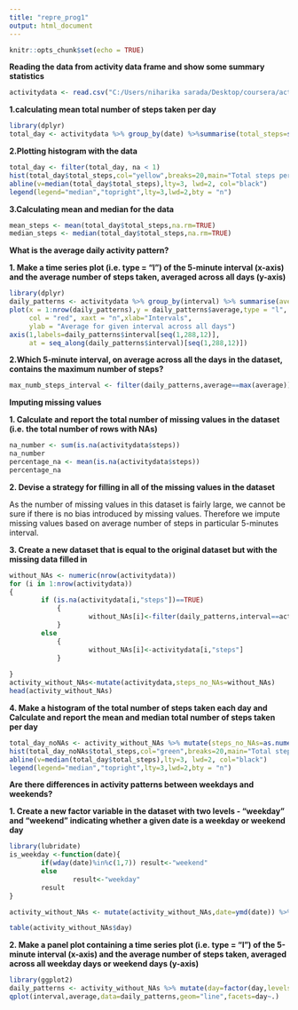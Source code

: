 ---
title: "repre_prog1"
output: html_document
---

```{r setup, include=FALSE}
knitr::opts_chunk$set(echo = TRUE)
```

**Reading the data from activity data frame and show some summary statistics**

```{r}
activitydata <- read.csv("C:/Users/niharika sarada/Desktop/coursera/activity.csv")
```

**1.calculating mean total number of steps taken per day**

```{r}
library(dplyr)
total_day <- activitydata %>% group_by(date) %>%summarise(total_steps=sum(steps,na.rm=TRUE),na=mean(is.na(steps))) %>% print
```

**2.Plotting histogram with the data**

```{r}
total_day <- filter(total_day, na < 1)
hist(total_day$total_steps,col="yellow",breaks=20,main="Total steps per day",xlab="Steps per day")
abline(v=median(total_day$total_steps),lty=3, lwd=2, col="black")
legend(legend="median","topright",lty=3,lwd=2,bty = "n")
```
**3.Calculating mean and median for the data**
```{r}
mean_steps <- mean(total_day$total_steps,na.rm=TRUE)
median_steps <- median(total_day$total_steps,na.rm=TRUE)
```
**What is the average daily activity pattern?**

**1. Make a time series plot (i.e. type = "l") of the 5-minute interval (x-axis) and the average number of steps taken, averaged across all days (y-axis)**

```{r}
library(dplyr)
daily_patterns <- activitydata %>% group_by(interval) %>% summarise(average=mean(steps,na.rm=TRUE))
plot(x = 1:nrow(daily_patterns),y = daily_patterns$average,type = "l",
     col = "red", xaxt = "n",xlab="Intervals", 
     ylab = "Average for given interval across all days")
axis(1,labels=daily_patterns$interval[seq(1,288,12)],
     at = seq_along(daily_patterns$interval)[seq(1,288,12)])
```

**2.Which 5-minute interval, on average across all the days in the dataset, contains the maximum number of steps?**

```{r}
max_numb_steps_interval <- filter(daily_patterns,average==max(average))
```
**Imputing missing values**

**1. Calculate and report the total number of missing values in the dataset (i.e. the total number of rows with NAs)**
```{r}
na_number <- sum(is.na(activitydata$steps))
na_number
percentage_na <- mean(is.na(activitydata$steps))
percentage_na
```
**2. Devise a strategy for filling in all of the missing values in the dataset**

As the number of missing values in this dataset is fairly large, we cannot be sure if there is no bias introduced by missing values. Therefore we impute missing values based on average number of steps in particular 5-minutes interval.

**3. Create a new dataset that is equal to the original dataset but with the missing data filled in**

```{r}
without_NAs <- numeric(nrow(activitydata))
for (i in 1:nrow(activitydata))
{
        if (is.na(activitydata[i,"steps"])==TRUE)
            {
                    without_NAs[i]<-filter(daily_patterns,interval==activitydata[i,"interval"]) %>% select(average)
            } 
        else
            {
                    without_NAs[i]<-activitydata[i,"steps"]
            }
                    
}
activity_without_NAs<-mutate(activitydata,steps_no_NAs=without_NAs)
head(activity_without_NAs)
```
**4. Make a histogram of the total number of steps taken each day and Calculate and report the mean and median total number of steps taken per day**
```{r}
total_day_noNAs <- activity_without_NAs %>% mutate(steps_no_NAs=as.numeric(steps_no_NAs)) %>% group_by(date) %>% summarise(total_steps=sum(steps_no_NAs))
hist(total_day_noNAs$total_steps,col="green",breaks=20,main="Total steps per day",xlab="Steps per day")
abline(v=median(total_day$total_steps),lty=3, lwd=2, col="black")
legend(legend="median","topright",lty=3,lwd=2,bty = "n")
```

**Are there differences in activity patterns between weekdays and weekends?**

**1. Create a new factor variable in the dataset with two levels - "weekday" and "weekend" indicating whether a given date is a weekday or weekend day**
```{r}
library(lubridate)
is_weekday <-function(date){
        if(wday(date)%in%c(1,7)) result<-"weekend"
        else
                result<-"weekday"
        result
}

activity_without_NAs <- mutate(activity_without_NAs,date=ymd(date)) %>% mutate(day=sapply(date,is_weekday))

table(activity_without_NAs$day)
```
**2. Make a panel plot containing a time series plot (i.e. type = "l") of the 5-minute interval (x-axis) and the average number of steps taken, averaged across all weekday days or weekend days (y-axis)**
```{r}
library(ggplot2)
daily_patterns <- activity_without_NAs %>% mutate(day=factor(day,levels=c("weekend","weekday")),steps_no_NAs=as.numeric(steps_no_NAs)) %>% group_by(interval,day) %>% summarise(average=mean(steps_no_NAs))
qplot(interval,average,data=daily_patterns,geom="line",facets=day~.)
```